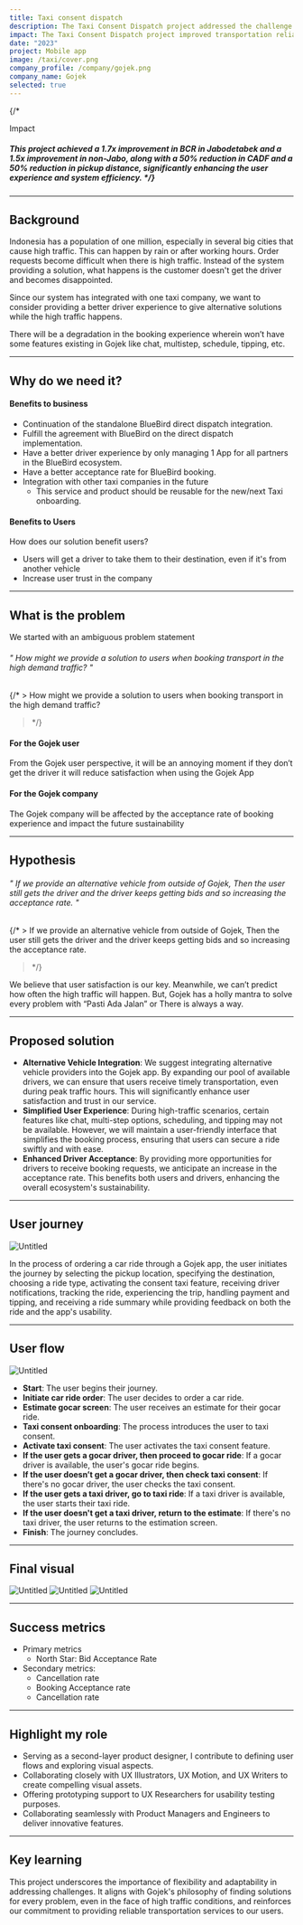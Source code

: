 ```yaml
---
title: Taxi consent dispatch
description: The Taxi Consent Dispatch project addressed the challenge of ensuring a reliable and user-friendly transportation experience during high-demand traffic, significantly improving the user acceptance rate and trust in Gojek's services.
impact: The Taxi Consent Dispatch project improved transportation reliability and user experience during high-demand traffic. Achieving a 1.7x BCR improvement in Jabodetabek and 1.5x in non-Jabo, it also reduced CADF and pickup distance by 50%, enhancing user satisfaction and system efficiency.
date: "2023"
project: Mobile app
image: /taxi/cover.png
company_profile: /company/gojek.png
company_name: Gojek
selected: true
---
```



{/* 
<div>
<p className="mb-0 font-medium text-lg dark:text-zinc-300">Impact</p>
</div>

##### This project achieved a 1.7x improvement in BCR in Jabodetabek and a 1.5x improvement in non-Jabo, along with a 50% reduction in CADF and a 50% reduction in pickup distance, significantly enhancing the user experience and system efficiency. */}

---

## Background

Indonesia has a population of one million, especially in several big cities that cause high traffic. This can happen by rain or after working hours. Order requests become difficult when there is high traffic. Instead of the system providing a solution, what happens is the customer doesn't get the driver and becomes disappointed.

Since our system has integrated with one taxi company, we want to consider providing a better driver experience to give alternative solutions while the high traffic happens. 

There will be a degradation in the booking experience wherein won’t have some features existing in Gojek like chat, multistep, schedule, tipping, etc.

---

## Why do we need it?

#### Benefits to business

- Continuation of the standalone BlueBird direct dispatch integration.
- Fulfill the agreement with BlueBird on the direct dispatch implementation.
- Have a better driver experience by only managing 1 App for all partners in the BlueBird ecosystem.
- Have a better acceptance rate for BlueBird booking.
- Integration with other taxi companies in the future
    - This service and product should be reusable for the new/next Taxi onboarding.

#### Benefits to Users

How does our solution benefit users?

- Users will get a driver to take them to their destination, even if it's from another vehicle
- Increase user trust in the company

---

## What is the problem

We started with an ambiguous problem statement


###### " How might we provide a solution to users when booking transport in the high demand traffic? "


{/* > How might we provide a solution to users when booking transport in the high demand traffic?
>  */}

#### For the Gojek user

From the Gojek user perspective, it will be an annoying moment if they don’t get the driver it will reduce satisfaction when using the Gojek App  

#### For the Gojek company

The Gojek company will be affected by the acceptance rate of booking experience and impact the future sustainability

---

## Hypothesis



###### " If we provide an alternative vehicle from outside of Gojek, Then the user still gets the driver and the driver keeps getting bids and so increasing the acceptance rate. "

{/* > If we provide an alternative vehicle from outside of Gojek, Then the user still gets the driver and the driver keeps getting bids and so increasing the acceptance rate.
>  */}

We believe that user satisfaction is our key. Meanwhile, we can’t predict how often the high traffic will happen. But, Gojek has a holly mantra to solve every problem with “Pasti Ada Jalan” or There is always a way.

---

## Proposed solution

- **Alternative Vehicle Integration**: We suggest integrating alternative vehicle providers into the Gojek app. By expanding our pool of available drivers, we can ensure that users receive timely transportation, even during peak traffic hours. This will significantly enhance user satisfaction and trust in our service.
- **Simplified User Experience**: During high-traffic scenarios, certain features like chat, multi-step options, scheduling, and tipping may not be available. However, we will maintain a user-friendly interface that simplifies the booking process, ensuring that users can secure a ride swiftly and with ease.
- **Enhanced Driver Acceptance**: By providing more opportunities for drivers to receive booking requests, we anticipate an increase in the acceptance rate. This benefits both users and drivers, enhancing the overall ecosystem's sustainability.

---

## User journey

![Untitled](/taxi/taxi-journey.png)

In the process of ordering a car ride through a Gojek app, the user initiates the journey by selecting the pickup location, specifying the destination, choosing a ride type, activating the consent taxi feature, receiving driver notifications, tracking the ride, experiencing the trip, handling payment and tipping,  and receiving a ride summary while providing feedback on both the ride and the app's usability.

---

## User flow

![Untitled](/taxi/taxi-flow.png)

- **Start**: The user begins their journey.
- **Initiate car ride order**: The user decides to order a car ride.
- **Estimate gocar screen**: The user receives an estimate for their gocar ride.
- **Taxi consent onboarding**: The process introduces the user to taxi consent.
- **Activate taxi consent**: The user activates the taxi consent feature.
- **If the user gets a gocar driver, then proceed to gocar ride**: If a gocar driver is available, the user's gocar ride begins.
- **If the user doesn’t get a gocar driver, then check taxi consent**: If there's no gocar driver, the user checks the taxi consent.
- **If the user gets a taxi driver, go to taxi ride**: If a taxi driver is available, the user starts their taxi ride.
- **If the user doesn't get a taxi driver, return to the estimate**: If there's no taxi driver, the user returns to the estimation screen.
- **Finish**: The journey concludes.

---

## Final visual


![Untitled](/taxi/taxi1.png)
![Untitled](/taxi/taxi2.png)
![Untitled](/taxi/taxi3.png)


---

## Success metrics

- Primary metrics
    - North Star: Bid Acceptance Rate
- Secondary metrics:
    - Cancellation rate
    - Booking Acceptance rate
    - Cancellation rate
    

---
## Highlight my role
- Serving as a second-layer product designer, I contribute to defining user flows and exploring visual aspects.
- Collaborating closely with UX Illustrators, UX Motion, and UX Writers to create compelling visual assets.
- Offering prototyping support to UX Researchers for usability testing purposes.
- Collaborating seamlessly with Product Managers and Engineers to deliver innovative features.
---

## Key learning

This project underscores the importance of flexibility and adaptability in addressing challenges. It aligns with Gojek's philosophy of finding solutions for every problem, even in the face of high traffic conditions, and reinforces our commitment to providing reliable transportation services to our users.